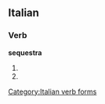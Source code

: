 ==Italian==

===Verb===
'''sequestra'''

# {{form of|[[third-person|Third-person]] [[singular]] [[present tense]]|[[sequestrare#Italian|sequestrare]]|lang=Italian}}
# {{form of|[[second-person|Second-person]] singular [[imperative]]|sequestrare#Italian|sequestrare|lang=Italian}}

[[Category:Italian verb forms]]